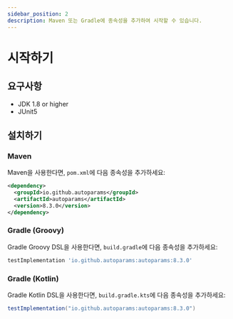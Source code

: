 ```yaml
---
sidebar_position: 2
description: Maven 또는 Gradle에 종속성을 추가하여 시작할 수 있습니다.
---
```


# 시작하기

## 요구사항
- JDK 1.8 or higher
- JUnit5

## 설치하기

### Maven

Maven을 사용한다면, `pom.xml`에 다음 종속성을 추가하세요:

```xml
<dependency>
  <groupId>io.github.autoparams</groupId>
  <artifactId>autoparams</artifactId>
  <version>8.3.0</version>
</dependency>
```

### Gradle (Groovy)

Gradle Groovy DSL을 사용한다면, `build.gradle`에 다음 종속성을 추가하세요:

```gradle
testImplementation 'io.github.autoparams:autoparams:8.3.0'
```

### Gradle (Kotlin)

Gradle Kotlin DSL을 사용한다면, `build.gradle.kts`에 다음 종속성을 추가하세요:

```gradle
testImplementation("io.github.autoparams:autoparams:8.3.0")
```
